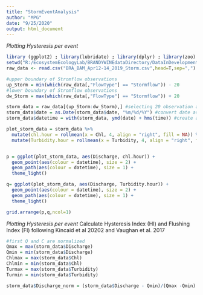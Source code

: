 ```yaml
---
title: "StormEventAnalysis"
author: "MPG"
date: "9/25/2020"
output: html_document
---
```


*Plotting Hysteresis per event*
```r
library (ggplot2) ; library(lubridate) ; library(dplyr) ; library(zoo) ; library(RColorBrewer) ; library(gridExtra)
setwd("R:/EcosystemEcologyLab/BRANDYWINEdataDirectory/DataInDevelopment/Aggregations/BRA_compiled/BrandywineEventsData/BAM STORMS")
raw_data <- read.csv("BRA_BAM_Apr12-14_2019_Storm.csv",head=T,sep=",") # load storm event file data

#upper boundary of Stromflow observations
up_Storm = min(which(raw_data[,"FlowType"] == "Stormflow")) - 20
#lower boundary of Stromflow observations
dw_Storm = max(which(raw_data[,"FlowType"] == "Stormflow")) + 20

storm_data = raw_data[(up_Storm:dw_Storm),] #selecting 20 observation above and below the Storm hydrograph
storm_data$date = as.Date(storm_data$date, "%m/%d/%Y") #convert date as character into a class 'Date' column that lubridate recognizes 
storm_data$datetime = with(storm_data, ymd(date) + hms(time)) #create a variable with datetime using lubridate

plot_storm_data = storm_data %>% 
  mutate(chl.hour = rollmean(x = Chl, 4, align = "right", fill = NA)) %>% 
  mutate(Turbidity.hour = rollmean(x = Turbidity, 4, align = "right", fill = NA))


p = ggplot(plot_storm_data, aes(Discharge, chl.hour)) +
  geom_point(aes(colour = datetime), size = 2) + 
  geom_path(aes(colour = datetime), size = 1) + 
  theme_light()

q= ggplot(plot_storm_data, aes(Discharge, Turbidity.hour)) +
  geom_point(aes(colour = datetime), size = 2) + 
  geom_path(aes(colour = datetime), size = 1) + 
  theme_light()

grid.arrange(p,q,ncol=1)

```

*Plotting Hysteresis per event*
Calculate Hysteresis Index (HI) and Flushing Index (FI) following Kincaid et al 20202 and Vaughan et al. 2017
```r
#first Q and C are normalized
Qmax = max(storm_data$Discharge)
Qmin = min(storm_data$Discharge)
Chlmax = max(storm_data$Chl)
Chlmin = min(storm_data$Chl)
Turmax = max(storm_data$Turbidity)
Turmin = min(storm_data$Turbidity)

storm_data$Discharge_norm = (storm_data$Discharge - Qmin)/(Qmax -Qmin)



```


